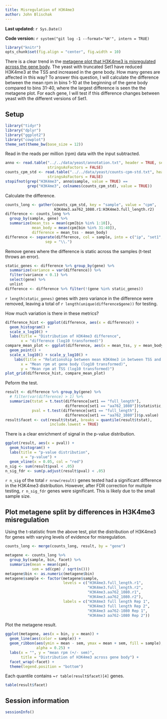 ```yaml
---
title: Misregulation of H3K4me3
author: John Blischak
---
```


**Last updated:** `r Sys.Date()`

**Code version:** `r system("git log -1 --format='%H'", intern = TRUE)`

```r
library("knitr")
opts_chunk$set(fig.align = "center", fig.width = 10)
```

There is a clear trend in the [metagene plot that H3K4me3 is misregulated across the gene body][body-meta].
The yeast with truncated Set1 have reduced H3K4me3 at the TSS and increased in the gene body.
How many genes are affected in this way?
To answer this question, I will calculate the difference between the mean rpm in bins 1-10 at the beginning of the gene body compared to bins 31-40, where the largest difference is seen the the metagene plot.
For each gene, I will test if this difference changes between yeast with the different versions of Set1.

[body-meta]: metagene.html#plot

## Setup

```r
library("tidyr")
library("dplyr")
library("ggplot2")
library("cowplot")
theme_set(theme_bw(base_size = 12))
```

Read in the reads per million (rpm) data with the input subtracted.

```r
anno <- read.table("../../data/yeast/annotation.txt", header = TRUE, sep = "\t",
                   stringsAsFactors = FALSE)
counts_cpm_std <- read.table("../../data/yeast/counts-cpm-std.txt", header = TRUE, sep = "\t",
                   stringsAsFactors = FALSE) 
stopifnot(grep("H3K4me3", anno$sample, value = TRUE) == 
          grep("H3K4me3", colnames(counts_cpm_std), value = TRUE))
```

Calculate the difference.

```r
counts_long <- gather(counts_cpm_std, key = "sample", value = "cpm",
                      H3K4me3.aa762_1080.r1:H3K4me3.full_length.r2)
difference <- counts_long %>%
  group_by(sample, gene) %>%
  summarize(mean_tss = mean(cpm[bin %in% 1:10]),
            mean_body = mean(cpm[bin %in% 31:40]),
            difference = mean_tss - mean_body)
difference <- separate(difference, col = sample, into = c("ip", "set1", "replicate"),
                  sep = "\\.")
```

Remove genes where the difference is static across the samples (t-test throws an error).

```r
static_genes <- difference %>% group_by(gene) %>%
  summarize(variance = var(difference)) %>%
  filter(variance < 0.1) %>%
  select(gene) %>%
  unlist
difference <- difference %>% filter(!(gene %in% static_genes))
```

`r length(static_genes)` genes with zero variance in the difference were removed, leaving a total of `r length(unique(difference$gene))` for testing.

How much variation is there in these metrics?

```r
difference_hist <- ggplot(difference, aes(x = difference)) +
  geom_histogram() +
  scale_x_log10() +
  labs(title = "Distribution of H3K4me3 difference",
       x = "difference (log10 transformed)")
compare_mean_plot <- ggplot(difference, aes(x = mean_tss, y = mean_body)) +
  geom_point() +
  scale_x_log10() + scale_y_log10() +
    labs(title = "Relationship between mean H3K4me3 in between TSS and gene body",
       x = "Mean rpm at gene body (log10 transformed)",
       y = "Mean rpm at TSS (log10 transformed)")
plot_grid(difference_hist, compare_mean_plot)
```

Peform the test.

```r
result <- difference %>% group_by(gene) %>%
  # filter(var(difference) > 1) %>%
  summarize(tstat = t.test(difference[set1 == "full_length"],
                           difference[set1 == "aa762_1080"])$statistic,
            pval = t.test(difference[set1 == "full_length"],
                           difference[set1 == "aa762_1080"])$p.value)
result$facet <- cut(result$tstat, breaks = quantile(result$tstat),
                    include.lowest = TRUE)
```

There is a clear enrichment of signal in the p-value distribution.

```r
ggplot(result, aes(x = pval)) +
  geom_histogram() +
  labs(title = "p-value distribution",
       x = "p-value") +
  geom_vline(x = 0.05, col = "red")
n_sig <- sum(result$pval < .05)
n_sig_fdr <- sum(p.adjust(result$pval) < .05)
```

`r n_sig` of the total `r nrow(result)` genes tested had a significant difference in the H3K4me3 distribution.
However, after FDR correction for multiple testing, `r n_sig_fdr` genes were significant.
This is likely due to the small sample size.

## Plot metagene split by differences in H3K4me3 misregulation

Using the t-statistic from the above test, plot the distribution of H3K4me3 for genes with varying levels of evidence for misregulation.

```r
counts_long <- merge(counts_long, result, by = "gene")

metagene <- counts_long %>%
  group_by(sample, bin, facet) %>%
  summarize(mean = mean(cpm),
            sem = sd(cpm) / sqrt(n()))
metagene$bin <- as.numeric(metagene$bin)
metagene$sample <- factor(metagene$sample,
                          levels = c("H3K4me3.full_length.r1",
                                     "H3K4me3.full_length.r2",
                                     "H3K4me3.aa762_1080.r1",
                                     "H3K4me3.aa762_1080.r2"),
                          labels = c("H3K4me3 full length Rep 1",
                                     "H3K4me3 full length Rep 2",
                                     "H3K4me3 aa762-1080 Rep 1",
                                     "H3K4me3 aa762-1080 Rep 2"))
```

Plot the metagene result.

```r
ggplot(metagene, aes(x = bin, y = mean)) +
  geom_line(aes(color = sample)) +
  geom_ribbon(aes(ymin = mean - sem, ymax = mean + sem, fill = sample),
              alpha = 0.25) +
  labs(x = "", y = "mean rpm (+/- sem)",
       title = "Distribution of H3K4me3 across gene body") +
  facet_wrap(~facet) +
  theme(legend.position = "bottom")
```

Each quantile contains ~`r table(result$facet)[4]` genes.

```r
table(result$facet)
```

## Session information

```r
sessionInfo()
```
